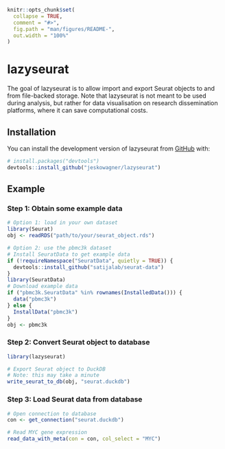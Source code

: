 <!-- README.md is generated from README.Rmd. Please edit that file -->

```r
knitr::opts_chunk$set(
  collapse = TRUE,
  comment = "#>",
  fig.path = "man/figures/README-",
  out.width = "100%"
)
```

# lazyseurat

<!-- badges: start -->
<!-- badges: end -->

The goal of lazyseurat is to allow import and export Seurat objects to and from
    file-backed storage.
    Note that lazyseurat is not meant to be used during analysis,
    but rather for data visualisation on research dissemination
    platforms, where it can save computational costs.

## Installation

You can install the development version of lazyseurat from [GitHub](https://github.com/) with:

```r
# install.packages("devtools")
devtools::install_github("jeskowagner/lazyseurat")
```

## Example

### Step 1: Obtain some example data
```r
# Option 1: load in your own dataset
library(Seurat)
obj <- readRDS("path/to/your/seurat_object.rds")

# Option 2: use the pbmc3k dataset
# Install SeuratData to get example data
if (!requireNamespace("SeuratData", quietly = TRUE)) {
  devtools::install_github("satijalab/seurat-data")
}
library(SeuratData)
# Download example data
if ("pbmc3k.SeuratData" %in% rownames(InstalledData())) {
  data("pbmc3k")
} else {
  InstallData("pbmc3k")
}
obj <- pbmc3k
```

### Step 2: Convert Seurat object to database

```r
library(lazyseurat)

# Export Seurat object to DuckDB
# Note: this may take a minute
write_seurat_to_db(obj, "seurat.duckdb")
```

### Step 3: Load Seurat data from database

```r
# Open connection to database
con <- get_connection("seurat.duckdb")

# Read MYC gene expression
read_data_with_meta(con = con, col_select = "MYC")
```
